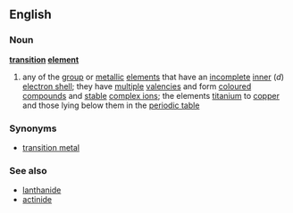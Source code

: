 ==English==
===Noun===
{{wikipediapar|transition metal}}
'''[[transition]] [[element]]'''
#{{chemistry}} any of the [[group]] or [[metallic]] [[element]]s that have an [[incomplete]] [[inner]] (''d'') [[electron shell]]; they have [[multiple]] [[valencies]] and form [[coloured]] [[compound]]s and [[stable]] [[complex ion]]s; the elements [[titanium]] to [[copper]] and those lying below them in the [[periodic table]]
===Synonyms===
*[[transition metal]]
===See also===
*[[lanthanide]]
*[[actinide]]